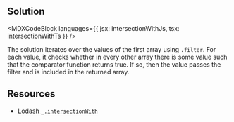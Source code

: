 

## Solution

<MDXCodeBlock
  languages={{ jsx: intersectionWithJs, tsx: intersectionWithTs }}
/>

The solution iterates over the values of the first array using `.filter`. For each value, it checks whether in every other array there is some value such that the comparator function returns true. If so, then the value passes the filter and is included in the returned array.

## Resources

- [Lodash `_.intersectionWith`](https://lodash.com/docs/#intersectionWith)
